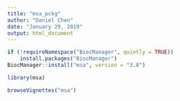 ```yaml
---
title: "msa_pckg"
author: "Daniel Chen"
date: "January 29, 2019"
output: html_document
---
```

```r
if (!requireNamespace("BiocManager", quietly = TRUE))
    install.packages("BiocManager")
BiocManager::install("msa", version = "3.8")
```
```r
library(msa)
```



```r
browseVignettes("msa")
```

```r

```

